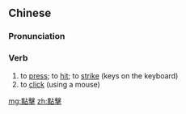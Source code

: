 ==Chinese==
{{zh-forms|s=点击}}

===Pronunciation===
{{zh-pron
|m=diǎn击
|c=dim2 gik1
|cat=v
}}

===Verb===
{{zh-verb}}

# to [[press]]; to [[hit]]; to [[strike]] (keys on the keyboard)
# to [[click]] (using a mouse)

{{zh-cat|Computing}}

[[mg:點擊]]
[[zh:點擊]]